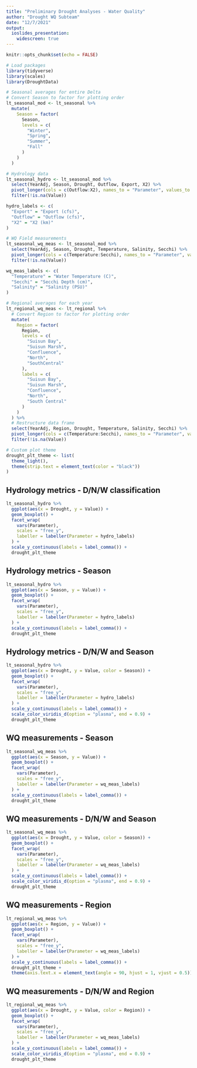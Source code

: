 ```yaml
---
title: "Preliminary Drought Analyses - Water Quality"
author: "Drought WQ Subteam"
date: "12/7/2021"
output:
  ioslides_presentation:
    widescreen: true
---
```


```r
knitr::opts_chunk$set(echo = FALSE)
```


```r
# Load packages
library(tidyverse)
library(scales)
library(DroughtData)

# Seasonal averages for entire Delta
# Convert Season to factor for plotting order
lt_seasonal_mod <- lt_seasonal %>% 
  mutate(
    Season = factor(
      Season, 
      levels = c(
        "Winter", 
        "Spring",
        "Summer",
        "Fall"
      )
    )
  )

# Hydrology data
lt_seasonal_hydro <- lt_seasonal_mod %>% 
  select(YearAdj, Season, Drought, Outflow, Export, X2) %>% 
  pivot_longer(cols = c(Outflow:X2), names_to = "Parameter", values_to = "Value") %>% 
  filter(!is.na(Value))

hydro_labels <- c(
  "Export" = "Export (cfs)", 
  "Outflow" = "Outflow (cfs)", 
  "X2" = "X2 (km)"
)

# WQ Field measurements
lt_seasonal_wq_meas <- lt_seasonal_mod %>% 
  select(YearAdj, Season, Drought, Temperature, Salinity, Secchi) %>% 
  pivot_longer(cols = c(Temperature:Secchi), names_to = "Parameter", values_to = "Value") %>% 
  filter(!is.na(Value))

wq_meas_labels <- c(
  "Temperature" = "Water Temperature (C)", 
  "Secchi" = "Secchi Depth (cm)", 
  "Salinity" = "Salinity (PSU)"
)

# Regional averages for each year
lt_regional_wq_meas <- lt_regional %>% 
  # Convert Region to factor for plotting order
  mutate(
    Region = factor(
      Region, 
      levels = c(
        "Suisun Bay",
        "Suisun Marsh",
        "Confluence",
        "North",
        "SouthCentral"
      ),
      labels = c(
        "Suisun Bay",
        "Suisun Marsh",
        "Confluence",
        "North",
        "South Central"
      )
    )
  ) %>% 
  # Restructure data frame
  select(YearAdj, Region, Drought, Temperature, Salinity, Secchi) %>% 
  pivot_longer(cols = c(Temperature:Secchi), names_to = "Parameter", values_to = "Value") %>% 
  filter(!is.na(Value))

# Custom plot theme
drought_plt_theme <- list(
  theme_light(),
  theme(strip.text = element_text(color = "black"))
)
```

## Hydrology metrics - D/N/W classification

```r
lt_seasonal_hydro %>% 
  ggplot(aes(x = Drought, y = Value)) +
  geom_boxplot() +
  facet_wrap(
    vars(Parameter), 
    scales = "free_y", 
    labeller = labeller(Parameter = hydro_labels)
  ) +
  scale_y_continuous(labels = label_comma()) +
  drought_plt_theme
```

## Hydrology metrics - Season

```r
lt_seasonal_hydro %>% 
  ggplot(aes(x = Season, y = Value)) +
  geom_boxplot() +
  facet_wrap(
    vars(Parameter), 
    scales = "free_y", 
    labeller = labeller(Parameter = hydro_labels)
  ) +
  scale_y_continuous(labels = label_comma()) +
  drought_plt_theme
```

## Hydrology metrics - D/N/W and Season

```r
lt_seasonal_hydro %>% 
  ggplot(aes(x = Drought, y = Value, color = Season)) +
  geom_boxplot() +
  facet_wrap(
    vars(Parameter), 
    scales = "free_y", 
    labeller = labeller(Parameter = hydro_labels)
  ) +
  scale_y_continuous(labels = label_comma()) +
  scale_color_viridis_d(option = "plasma", end = 0.9) +
  drought_plt_theme
```

## WQ measurements - Season

```r
lt_seasonal_wq_meas %>% 
  ggplot(aes(x = Season, y = Value)) +
  geom_boxplot() +
  facet_wrap(
    vars(Parameter), 
    scales = "free_y", 
    labeller = labeller(Parameter = wq_meas_labels)
  ) +
  scale_y_continuous(labels = label_comma()) +
  drought_plt_theme
```

## WQ measurements - D/N/W and Season

```r
lt_seasonal_wq_meas %>% 
  ggplot(aes(x = Drought, y = Value, color = Season)) +
  geom_boxplot() +
  facet_wrap(
    vars(Parameter), 
    scales = "free_y", 
    labeller = labeller(Parameter = wq_meas_labels)
  ) +
  scale_y_continuous(labels = label_comma()) +
  scale_color_viridis_d(option = "plasma", end = 0.9) +
  drought_plt_theme
```

## WQ measurements - Region

```r
lt_regional_wq_meas %>% 
  ggplot(aes(x = Region, y = Value)) +
  geom_boxplot() +
  facet_wrap(
    vars(Parameter), 
    scales = "free_y", 
    labeller = labeller(Parameter = wq_meas_labels)
  ) +
  scale_y_continuous(labels = label_comma()) +
  drought_plt_theme +
  theme(axis.text.x = element_text(angle = 90, hjust = 1, vjust = 0.5))
```

## WQ measurements - D/N/W and Region

```r
lt_regional_wq_meas %>% 
  ggplot(aes(x = Drought, y = Value, color = Region)) +
  geom_boxplot() +
  facet_wrap(
    vars(Parameter), 
    scales = "free_y", 
    labeller = labeller(Parameter = wq_meas_labels)
  ) +
  scale_y_continuous(labels = label_comma()) +
  scale_color_viridis_d(option = "plasma", end = 0.9) +
  drought_plt_theme
```


